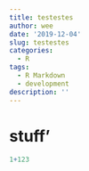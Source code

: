 ```yaml
---
title: testestes
author: wee
date: '2019-12-04'
slug: testestes
categories:
  - R
tags:
  - R Markdown
  - development
description: ''
---
```


# stuff'

```R
1+123
```